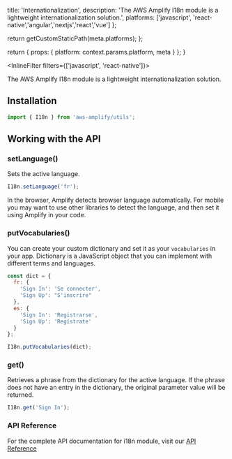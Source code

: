 
  title: 'Internationalization',
  description:
    'The AWS Amplify I18n module is a lightweight internationalization solution.',
  platforms: ['javascript', 'react-native','angular','nextjs','react','vue'] 
};

  return getCustomStaticPath(meta.platforms);
};

  return {
    props: {
      platform: context.params.platform,
      meta
    }
  };
}

<InlineFilter filters={['javascript', 'react-native']}>

The AWS Amplify I18n module is a lightweight internationalization solution.

## Installation

```javascript
import { I18n } from 'aws-amplify/utils';
```

## Working with the API

### setLanguage()

Sets the active language.

```javascript
I18n.setLanguage('fr');
```

In the browser, Amplify detects browser language automatically. For mobile you may want to use other libraries to detect the language, and then set it using Amplify in your code.

### putVocabularies()

You can create your custom dictionary and set it as your `vocabularies` in your app. Dictionary is a JavaScript object that you can implement with different terms and languages.

```javascript
const dict = {
  fr: {
    'Sign In': 'Se connecter',
    'Sign Up': "S'inscrire"
  },
  es: {
    'Sign In': 'Registrarse',
    'Sign Up': 'Regístrate'
  }
};

I18n.putVocabularies(dict);
```

### get()

Retrieves a phrase from the dictionary for the active language. If the phrase does not have an entry in the dictionary, the original parameter value will be returned.

```javascript
I18n.get('Sign In');
```

### API Reference

For the complete API documentation for i18n module, visit our [API Reference](https://aws-amplify.github.io/amplify-js/api/classes/i18n.html)

</InlineFilter>
